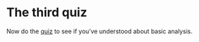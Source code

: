 # The third quiz

Now do the [quiz](https://causalmap.shinyapps.io/quizzes/#section-xlevel3)  to see if you've understood about basic analysis.
